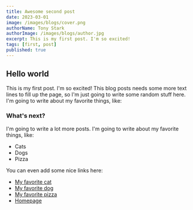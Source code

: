 ```yaml
---
title: Awesome second post
date: 2023-03-01
image: /images/blogs/cover.png
authorName: Tony Stark
authorImage: /images/blogs/author.jpg
excerpt: This is my first post. I'm so excited!
tags: [first, post]
published: true
---
```


## Hello world

This is my first post. I'm so excited! This blog posts needs some more text lines to fill up the page, so I'm just going to write some random stuff here. I'm going to write about my favorite things, like:

### What's next?

I'm going to write a lot more posts. I'm going to write about my favorite things, like:

- Cats
- Dogs
- Pizza

You can even add some nice links here:

- [My favorite cat](https://www.youtube.com/watch?v=5dsGWM5XGdg)
- [My favorite dog](https://www.youtube.com/watch?v=5dsGWM5XGdg)
- [My favorite pizza](https://www.youtube.com/watch?v=5dsGWM5XGdg)
- [Homepage](/)
